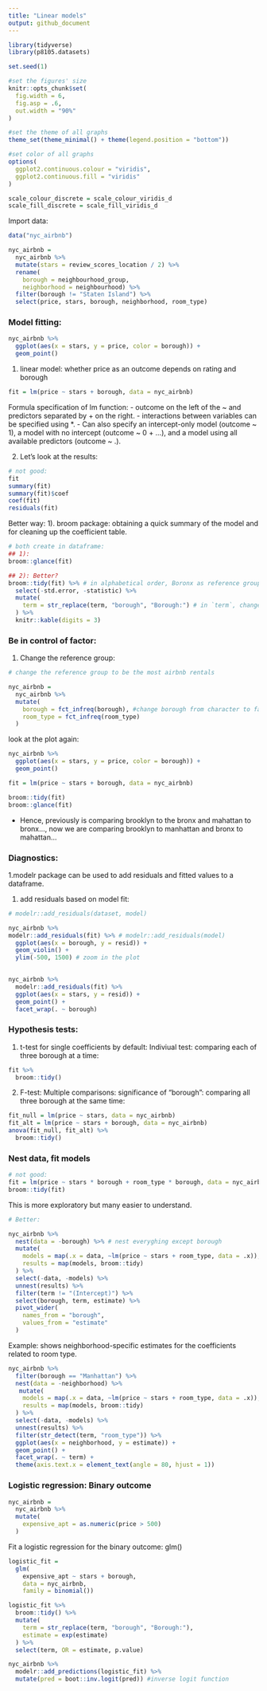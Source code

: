 ```yaml
---
title: "Linear models"
output: github_document
---
```

```r
library(tidyverse)
library(p8105.datasets)

set.seed(1)

#set the figures' size
knitr::opts_chunk$set(
  fig.width = 6,
  fig.asp = .6,
  out.width = "90%"
)

#set the theme of all graphs
theme_set(theme_minimal() + theme(legend.position = "bottom"))

#set color of all graphs
options(
  ggplot2.continuous.colour = "viridis",
  ggplot2.continuous.fill = "viridis" 
)

scale_colour_discrete = scale_colour_viridis_d
scale_fill_discrete = scale_fill_viridis_d
```

Import data:

```r
data("nyc_airbnb")

nyc_airbnb = 
  nyc_airbnb %>% 
  mutate(stars = review_scores_location / 2) %>% 
  rename(
    borough = neighbourhood_group,
    neighborhood = neighbourhood) %>% 
  filter(borough != "Staten Island") %>% 
  select(price, stars, borough, neighborhood, room_type)
```

### Model fitting:

```r
nyc_airbnb %>% 
  ggplot(aes(x = stars, y = price, color = borough)) +
  geom_point()
```

1. linear model: whether price as an outcome depends on rating and borough

```r
fit = lm(price ~ stars + borough, data = nyc_airbnb)
```

Formula specification of lm function: 
 - outcome on the left of the ~ and predictors separated by + on the right. 
 - interactions between variables can be specified using *. 
 - Can also specify an intercept-only model (outcome ~ 1), a model with no intercept (outcome ~ 0 + ...), and a model using all available predictors (outcome ~ .).

2. Let's look at the results:

```r
# not good: 
fit
summary(fit)
summary(fit)$coef
coef(fit)
residuals(fit)
```

Better way:
1). broom package: obtaining a quick summary of the model and for cleaning up the coefficient table.
```r
# both create in dataframe: 
## 1):
broom::glance(fit) 

## 2): Better? 
broom::tidy(fit) %>% # in alphabetical order, Boronx as reference group
  select(-std.error, -statistic) %>% 
  mutate(
    term = str_replace(term, "borough", "Borough:") # in `term`, change "borough" to "Borough:"
  ) %>% 
  knitr::kable(digits = 3)

```

### Be in control of factor:

1. Change the reference group:

```r
# change the reference group to be the most airbnb rentals

nyc_airbnb =
  nyc_airbnb %>% 
  mutate(
    borough = fct_infreq(borough), #change borough from character to factor
    room_type = fct_infreq(room_type)
  )
```

look at the plot again:

```r
nyc_airbnb %>% 
  ggplot(aes(x = stars, y = price, color = borough)) +
  geom_point()
```

```r
fit = lm(price ~ stars + borough, data = nyc_airbnb)

broom::tidy(fit)
broom::glance(fit)
```

- Hence, previously is comparing brooklyn to the bronx and mahattan to bronx..., now we are comparing brooklyn to manhattan and bronx to mahattan...

### Diagnostics:

1.modelr package can be used to add residuals and fitted values to a dataframe.

1) add residuals based on model fit:
```r
# modelr::add_residuals(dataset, model)

nyc_airbnb %>% 
modelr::add_residuals(fit) %>% # modelr::add_residuals(model)
  ggplot(aes(x = borough, y = resid)) +
  geom_violin() + 
  ylim(-500, 1500) # zoom in the plot
  

nyc_airbnb %>% 
  modelr::add_residuals(fit) %>% 
  ggplot(aes(x = stars, y = resid)) +
  geom_point() +
  facet_wrap(. ~ borough)
```

### Hypothesis tests:

1. t-test for single coefficients by default: 
Indiviual test: comparing each of three borough at a time:

```r
fit %>% 
  broom::tidy()
```

2. F-test:
Multiple comparisons: significance of "borough": comparing all three borough at the same time:
```r
fit_null = lm(price ~ stars, data = nyc_airbnb)
fit_alt = lm(price ~ stars + borough, data = nyc_airbnb)
anova(fit_null, fit_alt) %>% 
  broom::tidy()
```

### Nest data, fit models

```r
# not good: 
fit = lm(price ~ stars * borough + room_type * borough, data = nyc_airbnb)
broom::tidy(fit)
```

This is more exploratory but many easier to understand.
```r
# Better: 

nyc_airbnb %>% 
  nest(data = -borough) %>% # nest everyghing except borough
  mutate(
    models = map(.x = data, ~lm(price ~ stars + room_type, data = .x)),
    results = map(models, broom::tidy)
  ) %>% 
  select(-data, -models) %>% 
  unnest(results) %>% 
  filter(term != "(Intercept)") %>% 
  select(borough, term, estimate) %>% 
  pivot_wider(
    names_from = "borough",
    values_from = "estimate"
  )
```


Example: shows neighborhood-specific estimates for the coefficients related to room type.
```r
nyc_airbnb %>% 
  filter(borough == "Manhattan") %>% 
  nest(data = -neighborhood) %>% 
   mutate(
    models = map(.x = data, ~lm(price ~ stars + room_type, data = .x)),
    results = map(models, broom::tidy)
  ) %>% 
  select(-data, -models) %>% 
  unnest(results) %>% 
  filter(str_detect(term, "room_type")) %>% 
  ggplot(aes(x = neighborhood, y = estimate)) +
  geom_point() +
  facet_wrap(. ~ term) +
  theme(axis.text.x = element_text(angle = 80, hjust = 1))

```

### Logistic regression: Binary outcome
```r
nyc_airbnb = 
  nyc_airbnb %>% 
  mutate(
    expensive_apt = as.numeric(price > 500)
  )
```

Fit a logistic regression for the binary outcome: glm()

```r
logistic_fit = 
  glm(
    expensive_apt ~ stars + borough, 
    data = nyc_airbnb,
    family = binomial())

logistic_fit %>% 
  broom::tidy() %>% 
  mutate(
    term = str_replace(term, "borough", "Borough:"),
    estimate = exp(estimate)
  ) %>% 
  select(term, OR = estimate, p.value)
```

```r
nyc_airbnb %>% 
  modelr::add_predictions(logistic_fit) %>% 
  mutate(pred = boot::inv.logit(pred)) #inverse logit function
```

